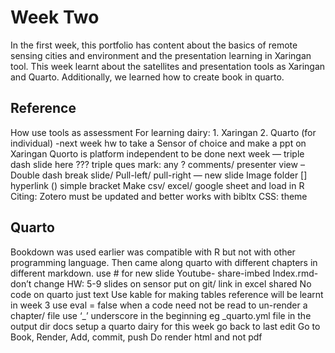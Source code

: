 # Week Two

In the first week, this portfolio has content about the basics of remote sensing cities and environment and the presentation learning in Xaringan tool. This week learnt about the satellites and presentation tools as Xaringan and Quarto. Additionally, we learned how to create book in quarto.





## Reference

How use tools as assessment For learning dairy: 1. Xaringan 2. Quarto (for individual) -next week hw to take a Sensor of choice and make a ppt on Xaringan Quorto is platform independent to be done next week --- triple dash slide here ??? triple ques mark: any ? comments/ presenter view --Double dash break slide/ Pull-left/ pull-right --- new slide Image folder \[\] hyperlink () simple bracket Make csv/ excel/ google sheet and load in R Citing: Zotero must be updated and better works with bibltx CSS: theme

## Quarto

Bookdown was used earlier was compatible with R but not with other programming language. Then came along quarto with different chapters in different markdown. use \# for new slide Youtube- share-imbed Index.rmd-don't change HW: 5-9 slides on sensor put on git/ link in excel shared No code on quarto just text Use kable for making tables reference will be learnt in week 3 use eval = false when a code need not be read to un-render a chapter/ file use '\_' underscore in the beginning eg \_quarto.yml file in the output dir docs setup a quarto dairy for this week go back to last edit Go to Book, Render, Add, commit, push Do render html and not pdf
